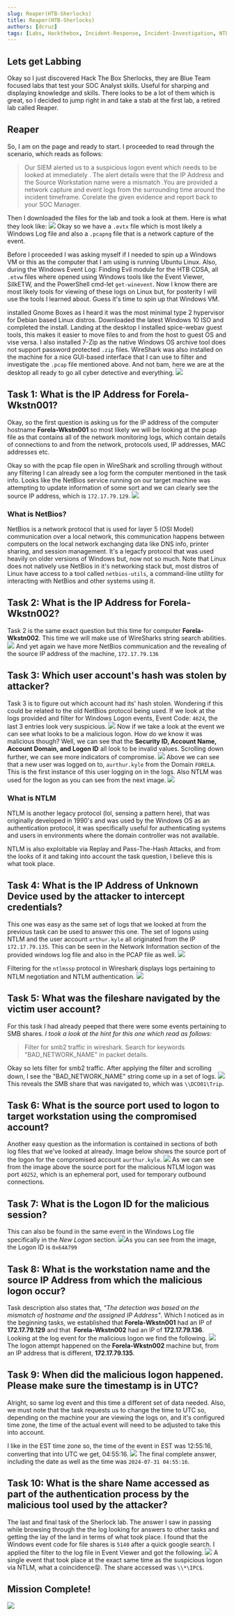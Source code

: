 ```yaml
---
slug: Reaper(HTB-Sherlocks)
title: Reaper(HTB-Sherlocks)
authors: [dcruz]
tags: [Labs, Hackthebox, Incident-Response, Incident-Investigation, NTLM, NetBios, Pass-The-Hash]
---
```


## Lets get Labbing

Okay so I just discovered Hack The Box Sherlocks, they are Blue Team focused labs that test your SOC Analyst skills. Useful for sharping and displaying knowledge and skills. There looks to be a lot of them which is great, so I decided to jump right in and take a stab at the first lab, a retired lab called Reaper. 

## Reaper

So, I am on the page and ready to start. I proceeded to read through the scenario, which reads as follows: 

> Our SIEM alerted us to a suspicious logon event which needs to be looked at immediately . The alert details were that the IP Address and the Source Workstation name were a mismatch .You are provided a network capture and event logs from the surrounding time around the incident timeframe. Corelate the given evidence and report back to your SOC Manager.

Then I downloaded the files for the lab and took a look at them. Here is what they look like: 
![](img/f3e9a82f7ba8eaa466cb4e55a410d4ea.png)
Okay so we have a `.evtx` file which is most likely a Windows Log file and also a `.pcapng` file that is a network capture of the event. 

Before I proceeded I was asking myself if I needed to spin up a Windows VM or this as the computer that I am using is running Ubuntu Linux. Also, during the Windows Event Log: Finding Evil module for the HTB CDSA, all `.etvw` files where opened using Windows tools like the Event Viewer, SilkETW, and the PowerShell cmd-let `get-winevent`. Now I know there are most likely tools for viewing of these logs on Linux but, for posterity I will use the tools I learned about. Guess it's time to spin up that Windows VM. 

installed Gnome Boxes as I heard it was the most minimal type 2 hypervisor for Debian based Linux distros. Downloaded the latest Windows 10 ISO and completed the install. Landing at the desktop I installed spice-webav guest tools, this makes it easier to move files to and from the host to guest OS and vise versa. I also installed 7-Zip as the native Windows OS archive tool does not support password protected `.zip` files. WireShark was also installed on the machine for a nice GUI-based interface that I can use to filter and investigate the `.pcap` file mentioned above. And not bam, here we are at the desktop all ready to go all cyber detective and everything. 
![](img/f58d94b49e61071a0c1a170e77e104e9.png)

## Task 1: What is the IP Address for Forela-Wkstn001?

Okay, so the first question is asking us for the IP address of the computer hostname **Forela-Wkstn001** so most likely we will be looking at the pcap file as that contains all of the network monitoring logs, which contain details of connections to and from the network, protocols used, IP addresses, MAC addresses etc. 

Okay so with the pcap file open in WireShark and scrolling through without any filtering I can already see a log form the computer mentioned in the task info. Looks like the NetBios service running on our target machine was attempting to update information of some sort and we can clearly see the source IP address, which is `172.17.79.129`. 
![](img/2baa86df0ec002574a78804623f296bf.png)

### What is NetBios?

NetBios is a network protocol that is used for layer 5 (OSI Model) communication over a local network, this communication happens between computers on the local network exchanging data like DNS info, printer sharing, and session management. It's a legacfy protocol that was used heavily on older versions of Windows but, now not so much. Note that Linux does not natively use NetBios in it's networking stack but, most distros of Linux have access to a tool called `netbios-utils`, a command-line utility for interacting with NetBios and other systems using it. 

## Task 2: What is the IP Address for Forela-Wkstn002?

Task 2 is the same exact question but this time for computer **Forela-Wkstn002**. This time we will make use of WireSharks string search abilities. 
![](img/f3c6ec58a5c134cc54cea1855ae1cf4e.png)
And yet again we have more NetBios communication and the revealing of the source IP address of the machine, `172.17.79.136` 

## Task 3: Which user account's hash was stolen by attacker?

Task 3 is to figure out which account had its' hash stolen. Wondering if this could be related to the old NetBios protocol being used. If we look at the logs provided and filter for Windows Logon events, Event Code: `4624`, the last 3 entries look very suspicious.
![](img/5628302ed4d6d7911eb68b13d7dc8a4b.png)
Now if we take a look at the event we can see what looks to be a malicious logon. How do we know it was malicious though? Well, we can see that the **Security ID, Account Name, Account Domain, and Logon ID** all look to be invalid values. Scrolling down further, we can see more indicators of compromise. 
![](img/b8cec1843f18c156611acf8605e7745d.png)
Above we can see that a new user was logged on to, `aurthur.kyle` from the Domain `FORELA`. This is the first instance of this user logging on in the logs. 
Also NTLM was used for the logon as you can see from the next image. 
![](img/5ada28e45a3ca240117786bdd5453fc2.png)

### What is NTLM

NTLM is another legacy protocol (lol, sensing a pattern here), that was originally developed in 1990's and was used by the Windows OS as an authentication protocol, it was specifically useful for authenticating systems and users in environments where the domain controller was not available. 

NTLM is also exploitable via Replay and Pass-The-Hash Attacks, and from the looks of it and taking into account the task question, I believe this is what took place. 

## Task 4: What is the IP Address of Unknown Device used by the attacker to intercept credentials?

This one was easy as the same set of logs that we looked at from the previous task can be used to answer this one. The set of logons using NTLM and the user account `arthur.kyle` all originated from the IP `172.17.79.135`. This can be seen in the Network Information section of the provided windows log file and also in the PCAP file as well. 
![](img/596162293f8ea3c7fb165eb296706bd6.png)

Filtering for the `ntlmssp` protocol in Wireshark displays logs pertaining to NTLM negotiation and NTLM authentication. 
![](img/f3a1d58d866abb10150ad8ad63c2296d.png)

## Task 5: What was the fileshare navigated by the victim user account?

For this task I had already peeped that there were some events pertaining to SMB shares. *I took a look at the hint for this one which read as follows:* 

> Filter for smb2 traffic in wireshark. Search for keywords "BAD_NETWORK_NAME" in packet details.

Okay so lets filter for smb2 traffic. After applying the filter and scrolling down, I see the "BAD_NETWORK_NAME" string come up in a set of logs. 
![](img/89291bdb3b10300a928f183ee28c7c1d.png)
This reveals the SMB share that was navigated to, which was `\\DCO01\Trip`. 

## Task 6: What is the source port used to logon to target workstation using the compromised account?

Another easy question as the information is contained in sections of both log files that we've looked at already. Image below shows the source port of the logon for the compromised account `aurthur.kyle`. 
![](img/e008f3c11872b77051878ccfdb9cb6f9.png)
As we can see from the image above the source port for the malicious NTLM logon was port `40252`, which is an ephemeral port, used for temporary outbound connections.  

## Task 7: What is the Logon ID for the malicious session?

This can also be found in the same event in the Windows Log file specifically in the *New Logon* section. 
![](img/0456a9e3c13b5cd74a1967ed651db34f.png)As you can see from the image, the Logon ID is `0x64A799`

## Task 8: What is the workstation name and the source IP Address from which the malicious logon occur?

Task description also states that, *"The detection was based on the mismatch of hostname and the assigned IP Address"*. Which I noticed as in the beginning tasks, we established that **Forela-Wkstn001** had an IP of **172.17.79.129** and that  **Forela-Wkstn002** had an IP of **172.17.79.136**. Looking at the log event for the malicious logon we find the following. 
![](img/200f35380b7bb598dca2bc4b0f3fa5ba.png)
The logon attempt happened on the **Forela-Wkstn002** machine but, from an IP address that is different, **172.17.79.135**. 

## Task 9: When did the malicious logon happened. Please make sure the timestamp is in UTC?

Alright, so same log event and this time a different set of data needed. Also, we must note that the task requests us to change the time to UTC so, depending on the machine your are viewing the logs on, and it's configured time zone, the time of the actual event will need to be adjusted to take this into account. 

I like in the EST time zone so, the time of the event in EST was 12:55:16, converting that into UTC we get, 04:55:16.
![](img/a0b857537dd8f266f3ec5ed7ce0f49fa.png)
The final complete answer, including the date as well as the time was `2024-07-31 04:55:16`. 

## Task 10: What is the share Name accessed as part of the authentication process by the malicious tool used by the attacker?

The last and final task of the Sherlock lab. The answer I saw in passing while browsing through the the log looking for answers to other tasks and getting the lay of the land in terms of what took place. I found that the  Windows event code for file shares is `5140` after a quick google search. I applied the filter to the log file in Event Viewer and got the following. 
![](img/a4d891b1bfb9cccbb8e7ff14668e271b.png)
A single event that took place at the exact same time as the suspicious logon via NTLM, what a coincidence😝. The share accessed was `\\*\IPC$`. 

## Mission Complete!

![](img/6a30bc8d976c9615fd7efee1acdcf1d5.png)
